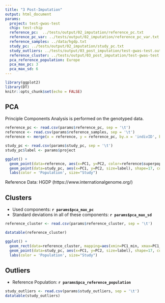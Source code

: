 ```yaml
---
title: "3 Post-Imputation"
output: html_document
params:
  project: test-gwas-test
  chip: test-chip
  reference_pc:  ../tests/output/02_imputation/reference_pc.txt
  reference_pc_var: ../tests/output/02_imputation/reference_pc_var.txt
  reference_samples: ../data/hgdp.txt
  study_pc: ../tests/output/02_imputation/study_pc.txt
  study_outliers: ../tests/output/03_post_imputation/test-gwas-test.outliers.txt
  reference_cluster: ../tests/output/03_post_imputation/test-gwas-test.clusters.txt
  pca_reference_population: Europe
  pca_max_pc: 3
  pca_max_sd: 6
---
```


```r
library(ggplot2)
library(DT)
knitr::opts_chunk$set(echo = FALSE)
```

## PCA

Principle Components Analysis is performed on the genotyped data.

```r
reference_pc <- read.csv(params$reference_pc, sep = '\t')
reference <- read.csv(params$reference_samples, sep = '\t')
reference <- merge(x = reference, y = reference_pc, by.x = 'indivID', by.y = 'indivID')

study_pc <- read.csv(params$study_pc, sep = '\t')
study_pc$label <- params$project

ggplot() +
  geom_point(data=reference, aes(x=PC1, y=PC2, color=reference$superpopID), alpha=0.6) +
  geom_point(data=study_pc, aes(x=PC1, y=PC2, size=label), shape=17, color='black') +
  labs(color = 'Population', size="Study")
```

Reference Data: HGDP (https://www.internationalgenome.org/)

## Clusters

- Used components: **`r params$pca_max_pc`**
- Standard deviations in all of these components: **`r params$pca_max_sd`**


```r
reference_cluster <- read.csv(params$reference_cluster, sep = '\t')

datatable(reference_cluster)

ggplot() +
  geom_rect(data=reference_cluster, mapping=aes(xmin=PC1_min, xmax=PC1_max, ymin=PC2_min, ymax=PC2_max, fill=superpopID), color="black", alpha=0.5) +
  geom_point(data=study_pc, aes(x=PC1, y=PC2, size=label), shape=17, color='black') +
  labs(color = 'Population', size="Study")
```

## Outliers

- Reference Population: **`r params$pca_reference_population`**

```r
study_outliers <- read.csv(params$study_outliers, sep = '\t')
datatable(study_outliers)
```
